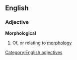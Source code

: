 ==English==
===Adjective===
'''Morphological'''
#Of, or relating to [[morphology]]
[[Category:English adjectives]]